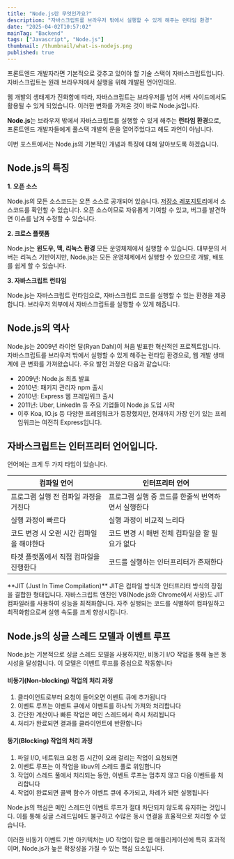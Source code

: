 ```yaml
---
title: "Node.js란 무엇인가요?"
description: "자바스크립트를 브라우저 밖에서 실행할 수 있게 해주는 런타임 환경"
date: "2025-04-02T10:57:02"
mainTag: "Backend"
tags: ["Javascript", "Node.js"]
thumbnail: /thumbnail/what-is-nodejs.png
published: true
---
```


프론트엔드 개발자라면 기본적으로 갖추고 있어야 할 기술 스택이 <Highlight>자바스크립트</Highlight>입니다.
자바스크립트는 원래 브라우저에서 실행을 위해 개발된 언어인데요. 

웹 개발의 생태계가 진화함에 따라, 자바스크립트는 브라우저를 넘어 서버 사이드에서도 활용될 수 있게 되었습니다.
이러한 변화를 가져온 것이 바로 <Highlight>Node.js</Highlight>입니다.

**Node.js**는 브라우저 밖에서 자바스크립트를 실행할 수 있게 해주는 **런타임 환경**으로,
프론트엔드 개발자들에게 풀스택 개발의 문을 열어주었다고 해도 과언이 아닙니다. 

이번 포스트에서는 Node.js의 기본적인 개념과 특징에 대해 알아보도록 하겠습니다.

## Node.js의 특징

**1. 오픈 소스**

Node.js의 모든 소스코드는 오픈 소스로 공개되어 있습니다.
[저장소 레포지토리](https://github.com/nodejs/node)에서 소스코드를 확인할 수 있습니다.
오픈 소스이므로 자유롭게 기여할 수 있고, 버그를 발견하면 이슈를 남겨 수정할 수 있습니다.

**2. 크로스 플랫폼**

Node.js는 **윈도우, 맥, 리눅스 환경** 모든 운영체제에서 실행할 수 있습니다.
대부분의 서버는 리눅스 기반이지만, Node.js는 모든 운영체제에서 실행할 수 있으므로 개발, 배포를 쉽게 할 수 있습니다.

**3. 자바스크립트 런타임**

Node.js는 자바스크립트 런타임으로, 자바스크립트 코드를 실행할 수 있는 환경을 제공합니다.
브라우저 외부에서 자바스크립트를 실행할 수 있게 해줍니다.

## Node.js의 역사

Node.js는 2009년 라이언 달(Ryan Dahl)이 처음 발표한 혁신적인 프로젝트입니다. 자바스크립트를 브라우저 밖에서 실행할 수 있게 해주는 런타임 환경으로, 웹 개발 생태계에 큰 변화를 가져왔습니다.
주요 발전 과정은 다음과 같습니다:

- 2009년: Node.js 최초 발표
- 2010년: 패키지 관리자 npm 출시
- 2010년: Express 웹 프레임워크 출시
- 2011년: Uber, LinkedIn 등 주요 기업들이 Node.js 도입 시작
- 이후 Koa, IO.js 등 다양한 프레임워크가 등장했지만, 현재까지 가장 인기 있는 프레임워크는 여전히 Express입니다.

## 자바스크립트는 인터프리터 언어입니다.

언어에는 크게 두 가지 타입이 있습니다.

| 컴파일 언어 | 인터프리터 언어 |
| --- | --- |
| 프로그램 실행 전 컴파일 과정을 거친다 | 프로그램 실행 중 코드를 한줄씩 번역하면서 실행한다 |
| 실행 과정이 빠르다 | 실행 과정이 비교적 느리다 |
| 코드 변경 시 오랜 시간 컴파일을 해야한다 | 코드 변경 시 매번 전체 컴파일을 할 필요가 없다 |
| 타겟 플랫폼에서 직접 컴파일을 진행한다 | 코드를 실행하는 인터프리터가 존재한다 |

<Callout type="tip">
**JIT (Just In Time Compilation)**
JIT은 컴파일 방식과 인터프리터 방식의 장점을 결합한 형태입니다.
자바스크립트 엔진인 V8(Node.js와 Chrome에서 사용)도 JIT 컴파일러를 사용하여 성능을 최적화합니다.
자주 실행되는 코드를 식별하여 컴파일하고 최적화함으로써 실행 속도를 크게 향상시킵니다.
</Callout>

## Node.js의 싱글 스레드 모델과 이벤트 루프
Node.js는 기본적으로 싱글 스레드 모델을 사용하지만, 비동기 I/O 작업을 통해 높은 동시성을 달성합니다. 이 모델은 이벤트 루프를 중심으로 작동합니다

#### 비동기(Non-blocking) 작업의 처리 과정

1. 클라이언트로부터 요청이 들어오면 이벤트 큐에 추가됩니다
2. 이벤트 루프는 이벤트 큐에서 이벤트를 하나씩 가져와 처리합니다
3. 간단한 계산이나 빠른 작업은 메인 스레드에서 즉시 처리됩니다
4. 처리가 완료되면 결과를 클라이언트에 반환합니다

#### 동기(Blocking) 작업의 처리 과정

1. 파일 I/O, 네트워크 요청 등 시간이 오래 걸리는 작업이 요청되면
2. 이벤트 루프는 이 작업을 libuv의 스레드 풀로 위임합니다
3. 작업이 스레드 풀에서 처리되는 동안, 이벤트 루프는 멈추지 않고 다음 이벤트를 처리합니다
4. 작업이 완료되면 콜백 함수가 이벤트 큐에 추가되고, 차례가 되면 실행됩니다

<Callout type="tip">
Node.js의 핵심은 메인 스레드인 이벤트 루프가 절대 차단되지 않도록 유지하는 것입니다. 
이를 통해 싱글 스레드임에도 불구하고 수많은 동시 연결을 효율적으로 처리할 수 있습니다.
</Callout>

이러한 비동기 이벤트 기반 아키텍처는 I/O 작업이 많은 웹 애플리케이션에 특히 효과적이며,
Node.js가 높은 확장성을 가질 수 있는 핵심 요소입니다.